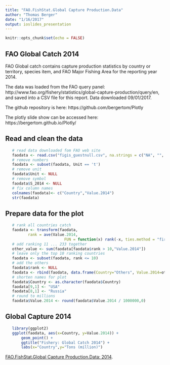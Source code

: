 ```yaml
---
title: "FAO.FishStat.Global Capture Production.Data"
author: "Thomas Berger"
date: "1/16/2017"
output: ioslides_presentation
---
```


```r
knitr::opts_chunk$set(echo = FALSE)
```

## FAO Global Catch 2014

FAO Global catch contains capture production statistics by country or territory, species item, and FAO Major Fishing Area for the reporting year 2014.

The data was loaded from the FAO query panel: http://www.fao.org/fishery/statistics/global-capture-production/query/en, and saved into a CSV file for this report. Data downloaded 09/01/2017.

The github repository is here:
https://github.com/bergertom/Plotly

The plotly slide show can be accessed here:
https://bergertom.github.io/Plotly/

## Read and clean the data

```r
   # read data downloaded fom FAO web site
   faodata <- read.csv("figis_guestnull.csv", na.strings = c("NA", "", NULL))
   # remove numbers
   faodata <- subset(faodata, Unit == 't')
   # remove unit
   faodata$Unit <- NULL
   # remove symbol
   faodata$S_2014 <- NULL
   # fix column names
   colnames(faodata)<- c("Country","Value.2014")
   str(faodata)
```

## Prepare data for the plot
```r
   # rank all countries catch
   faodata <- transform(faodata, 
          rank = ave(Value.2014, 
                          FUN = function(x) rank(-x, ties.method = "first")))
   # add ranking 11 ... 233 together
   other_value <- sum(faodata[faodata$rank > 10,"Value.2014"])
   # leave only the top 10 ranking countries
   faodata <- subset(faodata, rank <= 10)
   # add the others
   faodata$rank <- NULL
   faodata <- rbind(faodata, data.frame(Country="Others", Value.2014=other_value))
   # shorten names for plot
   faodata$Country <- as.character(faodata$Country)
   faodata[9,1] <- "USA"
   faodata[8,1] <- "Russia"
   # round to millions
   faodata$Value.2014 <- round(faodata$Value.2014 / 1000000,0)
```

## Global Capture 2014

```r
   library(ggplot2)
   ggplot(faodata, aes(x=Country, y=Value.2014)) +
       geom_point() +
       ggtitle("Fishery: Global Catch 2014") +
       labs(x="Country",y="Tons (million)") 
```
[FAO.FishStat.Global Capture Production.Data: 2014](http://www.fao.org/fishery/statistics/global-capture-production/query/en).

